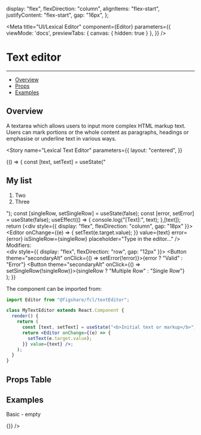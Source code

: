 

  display: "flex",
  flexDirection: "column",
  alignItems: "flex-start",
  justifyContent: "flex-start",
  gap: "16px",
};

<Meta
  title="UI/Lexical Editor" 
  component={Editor} 
  parameters={{
    viewMode: 'docs',
    previewTabs: { 
      canvas: { hidden: true } 
     },
  }}
/>

# Text editor
---
- [Overview](#overview)
- [Props](#props-table)
- [Examples](#examples)

## Overview

A textarea which allows users to input more complex HTML markup text. 
Users can mark portions or the whole content as paragraphs, headings or emphasise or underline text in various ways.

<Story 
  name="Lexical Text Editor" 
  parameters={{
    layout: "centered",
  }}
>
  {() => {
      const [text, setText] = useState("<h2>My list</h2><ol><li>Two</li><li>Three</li></ol>");
      const [singleRow, setSingleRow] = useState(false);
      const [error, setError] = useState(false);
      useEffect(() => {
        console.log("[Text]:", text);
      },[text]);
      return (<div style={{ display: "flex", flexDirection: "column", gap: "18px" }}>
                <Editor 
                  onChange={(e) => {
                  setText(e.target.value);
                  }} 
                  value={text} 
                  error={error} 
                  isSingleRow={singleRow}
                  placeholder="Type in the editor..."
                  />
                <div>
                  <div>Modifiers:</div>
                  <div style={{ display: "flex", flexDirection: "row", gap: "12px" }}>
                    <Button theme="secondaryAlt" onClick={() => setError(!error)}>{error ? "Valid" : "Error"}</Button>
                    <Button theme="secondaryAlt" onClick={() => setSingleRow(!singleRow)}>{singleRow ? "Multiple Row" : "Single Row"}</Button>
                  </div>
                </div>
            </div>);
  }}
</Story>

The component can be imported from:

```jsx
import Editor from "@figshare/fcl/textEditor";

class MyTextEditor extends React.Component {
  render() {
    return (
      const [text, setText] = useState("<b>Initial text or markup</b>");
      return <Editor onChange={(e) => {
        setText(e.target.value);
      }} value={text} />;
    );
  }
}
```

## Props Table

<ArgsTable of={Editor} />

## Examples

<Canvas>
  <div style={canvasStyle}>
    <p>Basic - empty</p>
    <Editor
      placeholder="Type a text..."
      onChange={() => {}}
    />
  </div>
</Canvas>
